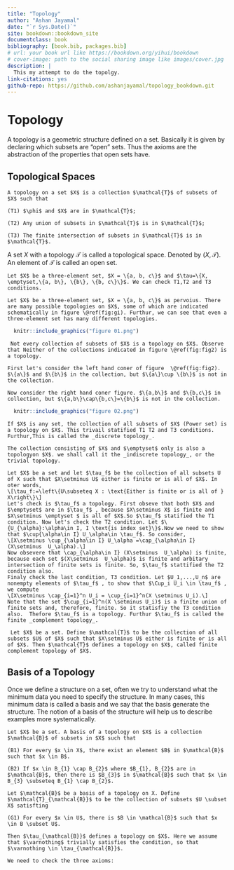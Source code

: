 ```yaml
---
title: "Topology"
author: "Ashan Jayamal"
date: "`r Sys.Date()`"
site: bookdown::bookdown_site
documentclass: book
bibliography: [book.bib, packages.bib]
# url: your book url like https://bookdown.org/yihui/bookdown
# cover-image: path to the social sharing image like images/cover.jpg
description: |
  This my attempt to do the topolgy.
link-citations: yes
github-repo: https://github.com/ashanjayamal/topology_bookdown.git
---
```




# Topology
A topology is a geometric structure defined on a set. Basically it is given by declaring which subsets are "open" sets. Thus the axioms are the abstraction of the properties that open sets have.

## Topological Spaces
```definition
A topology on a set $X$ is a collection $\mathcal{T}$ of subsets of $X$ such that

(T1) $\phi$ and $X$ are in $\mathcal{T}$;

(T2) Any union of subsets in $\mathcal{T}$ is in $\mathcal{T}$;

(T3) The finite intersection of subsets in $\mathcal{T}$ is in $\mathcal{T}$.

```

A set $X$ with a topology $\mathcal{T}$ is called a topological space. Denoted by $(X,\mathcal{T})$. An element of $\mathcal{T}$ is called an open set.

```example
Let $X$ be a three-element set, $X = \{a, b, c\}$ and $\tau=\{X, \emptyset,\{a, b\}, \{b\}, \{b, c\}\}$. We can check T1,T2 and T3 conditions.
```
```example
Let $X$ be a three-element set, $X = \{a, b, c\}$ as pervoius. There are many possible topologies on $X$, some of which are indicated schematically in figure \@ref(fig:gi). Furthur, we can see that even a three-element set has many different topologies.
```

```r
  knitr::include_graphics("figure 01.png") 
```

```remark
 Not every collection of subsets of $X$ is a topology on $X$. Observe that Neither of the collections indicated in figure \@ref(fig:fig2) is a topology. 
 
First let's consider the left hand coner of figure  \@ref(fig:fig2). $\{a\}$ and $\{b\}$ in the collection, but $\{a\}\cup \{b\}$ is not in the collection.

Now consider the right hand coner figure. $\{a,b\}$ and $\{b,c\}$ in collection, but $\{a,b\}\cap\{b,c\}=\{b\}$ is not in the collection.
```


```r
  knitr::include_graphics("figure 02.png") 
```

```example
If $X$ is any set, the collection of all subsets of $X$ (Power set) is a topology on $X$. This trivail statified T1 T2 and T3 conditions. Furthur,This is called the _discrete topology_. 
```
```example
The collection consisting of $X$ and $\emptyset$ only is also a topologyon $X$. we shall call it the _indiscrete topology_, or the trivial topology.
```

```example
Let $X$ be a set and let $\tau_f$ be the collection of all subsets U of X such that $X\setminus U$ either is finite or is all of $X$. In oter words,
\[\tau_f:=\left\{U\subseteq X : \text{Either is finite or is all of } X\right\}\]
Let's check is $\tau_f$ a topology. First obseve that both $X$ and $\emptyset$ are in $\tau_f$ , because $X\setminus X$ is finite and $X\setminus \emptyset $ is all of $X$.So $\tau_f$ statified the T1 condition. Now let's check the T2 condition. Let $\{U_{\alpha}:\alpha\in I, I \text{is index set}\}$.Now we need to show that $\cup{\alpha\in I} U_\alpha\in \tau_f$. So consider,
\[X\setminus \cup_{\alpha\in I} U_\alpha =\cap_{\alpha\in I} (X\setminus  U_\alpha).\]
Now obsevere that \cap_{\alpha\in I} (X\setminus  U_\alpha) is finite, because each set $(X\setminus  U_\alpha)$ is finite and arbitary intersection of finite sets is finite. So, $\tau_f$ stattified the T2 condition also.
Finaly check the last condition, T3 condition. Let $U_1,...,U_n$ are nonempty elements of $\tau_f$ , to show that $\Cup_i U_i \in \tau_f$ , we compute
\[X\setminus \cap_{i=1}^n U_i = \cup_{i=1}^n(X \setminus U_i).\]
Note that the set $\cup_{i=1}^n(X \setminus U_i)$ is a finite union of finite sets and, therefore, finite. So it statisfiy the T3 condition also.  Thefore $\tau_f$ is a topology. Furthur $\tau_f$ is called the finite _complement topology_.
```

```example
 Let $X$ be a set. Define $\mathcal{T}$ to be the collection of all subsets $U$ of $X$ such that $X\setminus U$ either is finite or is all of $X$. Then $\mathcal{T}$ defines a topology on $X$, called finite complement topology of $X$.
```






##  Basis of a Topology
Once we define a structure on a set, often we try to understand what the minimum data you need to specify the structure. In many cases, this minimum data is called a basis and we say that the basis generate the structure. The notion of a basis of the structure will help us to describe examples more systematically.

```definition
Let $X$ be a set. A basis of a topology on $X$ is a collection $\mathcal{B}$ of subsets in $X$ such that

(B1) For every $x \in X$, there exist an element $B$ in $\mathcal{B}$ such that $x \in B$.

(B2) If $x \in B_{1} \cap B_{2}$ where $B_{1}, B_{2}$ are in $\mathcal{B}$, then there is $B_{3}$ in $\mathcal{B}$ such that $x \in B_{3} \subseteq B_{1} \cap B_{2}$.

```

```lemma
Let $\mathcal{B}$ be a basis of a topology on X. Define $\mathcal{T}_{\mathcal{B}}$ to be the collection of subsets $U \subset X$ satisfting

(G1) For every $x \in U$, there is $B \in \mathcal{B}$ such that $x \in B \subset U$.

Then $\tau_{\mathcal{B}}$ defines a topology on $X$. Here we assume that $\varnothing$ trivially satisfies the condition, so that $\varnothing \in \tau_{\mathcal{B}}$.
```
```proof
We need to check the three axioms:
  
```